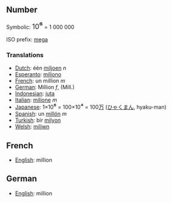 ==Number==

Symbolic: <font size=+1>10<big>⁶</big></font> = 1 000 000

ISO prefix: [[mega]]

===Translations===

*[[Dutch]]: één [[miljoen]] ''n''
*[[Esperanto]]: [[miliono]]
*[[French]]: un million ''m''
*[[German]]: Million ''f'', (Mill.)
*[[Indonesian]]: [[juta]]
*[[Italian]]: [[milione]] ''m''
*[[Japanese]]: 1×10<big>⁶</big> = 100×10<big>⁴</big> = 100[[万]] ([[ひゃく]][[まん]], hyaku-man)
*[[Spanish]]: un [[millón]] ''m''
*[[Turkish]]: bir [[milyon]]
*[[Welsh]]: [[miliwn]]

==French==

*[[English]]: million

==German==

*[[English]]: million
